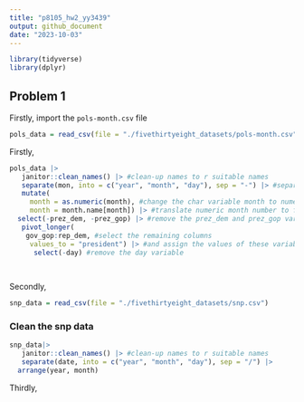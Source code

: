 ```yaml
---
title: "p8105_hw2_yy3439"
output: github_document
date: "2023-10-03"
---
```


```r
library(tidyverse)
library(dplyr)
```

## Problem 1

Firstly, import the `pols-month.csv` file

```r
pols_data = read_csv(file = "./fivethirtyeight_datasets/pols-month.csv") #import the pols-month csv file

```

Firstly,



```r
pols_data |>
   janitor::clean_names() |> #clean-up names to r suitable names
   separate(mon, into = c("year", "month", "day"), sep = "-") |> #separate the mon variable by "-"
   mutate(
     month = as.numeric(month), #change the char variable month to numeric
     month = month.name[month]) |> #translate numeric month number to full month names
  select(-prez_dem, -prez_gop) |> #remove the prez_dem and prez_gop variables
   pivot_longer(
    gov_gop:rep_dem, #select the remaining columns
     values_to = "president") |> #and assign the values of these variables to a new variable "president"
      select(-day) #remove the day variable
    
  
```


Secondly, 


```r
snp_data = read_csv(file = "./fivethirtyeight_datasets/snp.csv")
```

### Clean the snp data


```r
snp_data|>
   janitor::clean_names() |> #clean-up names to r suitable names
   separate(date, into = c("year", "month", "day"), sep = "/") |>
  arrange(year, month)
```


Thirdly,


```r

```

